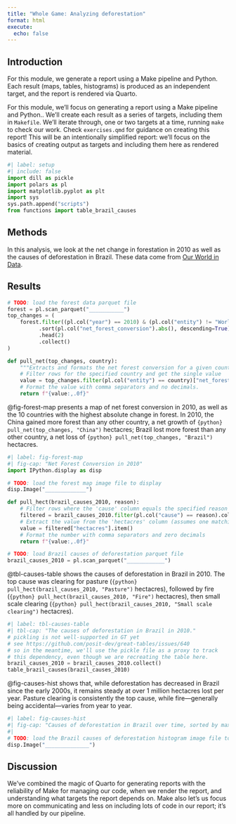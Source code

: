 ```yaml
---
title: "Whole Game: Analyzing deforestation"
format: html
execute:
  echo: false
---
```


## Introduction

For this module, we generate a report using a Make pipeline and Python.
Each result (maps, tables, histograms) is produced as an independent target,
and the report is rendered via Quarto.

For this module, we'll focus on generating a report using a Make pipeline and Python..
We'll create each result as a series of targets, including them in `Makefile`.
We'll iterate through, one or two targets at a time, running `make` to check our work.
Check `exercises.qmd` for guidance on creating this report!
This will be an intentionally simplified report: we'll focus on the basics of creating output as targets and including them here as rendered material.


```python
#| label: setup
#| include: false
import dill as pickle
import polars as pl
import matplotlib.pyplot as plt
import sys
sys.path.append("scripts") 
from functions import table_brazil_causes
```

## Methods

In this analysis, we look at the net change in forestation in 2010 as well as the causes of deforestation in Brazil.
These data come from [Our World in Data](https://ourworldindata.org/forests-and-deforestation).

## Results

```python
# TODO: load the forest data parquet file
forest = pl.scan_parquet("___________")
top_changes = (
    forest.filter((pl.col("year") == 2010) & (pl.col("entity") != "World"))
          .sort(pl.col("net_forest_conversion").abs(), descending=True)
          .head(2)
          .collect()
)

def pull_net(top_changes, country):
    """Extracts and formats the net forest conversion for a given country from top_changes."""
    # Filter rows for the specified country and get the single value
    value = top_changes.filter(pl.col("entity") == country)["net_forest_conversion"].item()
    # Format the value with comma separators and no decimals.
    return f"{value:,.0f}"
```


@fig-forest-map presents a map of net forest conversion in 2010, as well as the 10 countries with the highest absolute change in forest.
In 2010, the China gained more forest than any other country, a net growth of `{python} pull_net(top_changes, "China")` hectacres; Brazil lost more forest than any other country, a net loss of `{python} pull_net(top_changes, "Brazil")` hectacres.

```python
#| label: fig-forest-map
#| fig-cap: "Net Forest Conversion in 2010"
import IPython.display as disp

# TODO: load the forest map image file to display
disp.Image("_____________")
```

```python
def pull_hect(brazil_causes_2010, reason):
    # Filter rows where the 'cause' column equals the specified reason
    filtered = brazil_causes_2010.filter(pl.col("cause") == reason).collect()
    # Extract the value from the 'hectacres' column (assumes one matching row)
    value = filtered["hectacres"].item()
    # Format the number with comma separators and zero decimals
    return f"{value:,.0f}"

# TODO: load Brazil causes of deforestation parquet file
brazil_causes_2010 = pl.scan_parquet("____________")
```

@tbl-causes-table shows the causes of deforestation in Brazil in 2010.
The top cause was clearing for pasture (`{python} pull_hect(brazil_causes_2010, "Pasture")` hectacres), followed by fire (`{python} pull_hect(brazil_causes_2010, "Fire")` hectacres), then small scale clearing (`{python} pull_hect(brazil_causes_2010, "Small scale clearing")` hectacres).

```python
#| label: tbl-causes-table
#| tbl-cap: "The causes of deforestation in Brazil in 2010."
# pickling is not well-supported in GT yet
# see https://github.com/posit-dev/great-tables/issues/640
# so in the meantime, we'll use the pickle file as a proxy to track
# this dependency, even though we are recreating the table here.
brazil_causes_2010 = brazil_causes_2010.collect()
table_brazil_causes(brazil_causes_2010)
```

@fig-causes-hist shows that, while deforestation has decreased in Brazil since the early 2000s, it remains steady at over 1 million hectacres lost per year.
Pasture clearing is consistently the top cause, while fire---generally being accidental---varies from year to year.

```python
#| label: fig-causes-hist
#| fig-cap: "Causes of deforestation in Brazil over time, sorted by maximum loss"
#| 
# TODO: load the Brazil causes of deforestation histogram image file to display
disp.Image("______________")
```

## Discussion

We've combined the magic of Quarto for generating reports with the reliability of Make for managing our code, when we render the report, and understanding what targets the report depends on.
Make also let's us focus more on communicating and less on including lots of code in our report; it's all handled by our pipeline.

